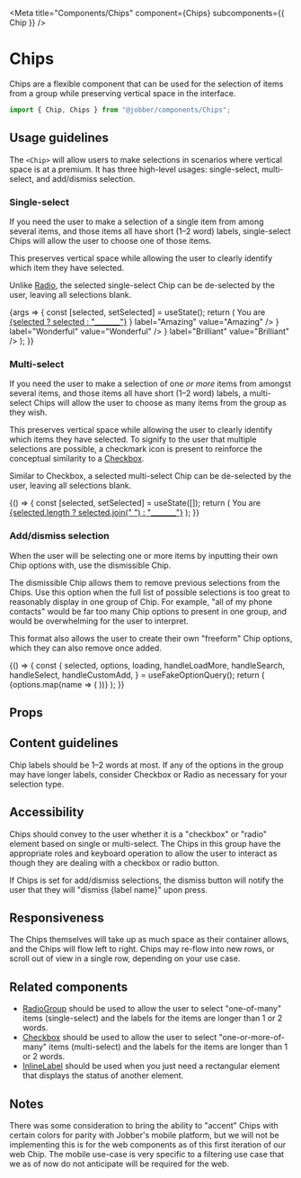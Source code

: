 
<Meta title="Components/Chips" component={Chips} subcomponents={{ Chip }} />

# Chips

Chips are a flexible component that can be used for the selection of items from
a group while preserving vertical space in the interface.

```ts
import { Chip, Chips } from "@jobber/components/Chips";
```

## Usage guidelines

The `<Chip>` will allow users to make selections in scenarios where vertical
space is at a premium. It has three high-level usages: single-select,
multi-select, and add/dismiss selection.

### Single-select

If you need the user to make a selection of a single item from among several
items, and those items all have short (1–2 word) labels, single-select Chips
will allow the user to choose one of those items.

This preserves vertical space while allowing the user to clearly identify which
item they have selected.

Unlike [Radio](../?path=/docs/components-radiogroup--radio-group), the selected
single-select Chip can be de-selected by the user, leaving all selections blank.

<Canvas>
  <Story name="Chips">
    {args => {
      const [selected, setSelected] = useState();
      return (
        <Content>
          <Text>
            You are <u>{selected ? selected : "_______"}</u>
          </Text>
          <Chips {...args} selected={selected} onChange={setSelected}>
            <Chip
              prefix={<Avatar initials="AZ" />}
              label="Amazing"
              value="Amazing"
            />
            <Chip
              prefix={<Icon name="video" />}
              label="Wonderful"
              value="Wonderful"
            />
            <Chip
              prefix={<Icon name="starFill" />}
              label="Brilliant"
              value="Brilliant"
            />
            <Chip label="Magnificent" value="Magnificent" />
          </Chips>
        </Content>
      );
    }}
  </Story>
</Canvas>

### Multi-select

If you need the user to make a selection of one _or more_ items from amongst
several items, and those items all have short (1–2 word) labels, a multi-select
Chips will allow the user to choose as many items from the group as they wish.

This preserves vertical space while allowing the user to clearly identify which
items they have selected. To signify to the user that multiple selections are
possible, a checkmark icon is present to reinforce the conceptual similarity to
a [Checkbox](../?path=/docs/components-checkbox--checkbox).

Similar to Checkbox, a selected multi-select Chip can be de-selected by the
user, leaving all selections blank.

<Canvas>
  <ExampleWithHooks>
    {() => {
      const [selected, setSelected] = useState([]);
      return (
        <Content>
          <Text>
            You are <u>{selected.length ? selected.join(" ") : "_______"}</u>
          </Text>
          <Chips type="multiselect" selected={selected} onChange={setSelected}>
            <Chip label="Amazing" value="Amazing" />
            <Chip label="Wonderful" value="Wonderful" />
            <Chip label="Brilliant" value="Brilliant" />
            <Chip label="Magnificent" value="Magnificent" />
          </Chips>
        </Content>
      );
    }}
  </ExampleWithHooks>
</Canvas>

### Add/dismiss selection

When the user will be selecting one or more items by inputting their own Chip
options with, use the dismissible Chip.

The dismissible Chip allows them to remove previous selections from the Chips.
Use this option when the full list of possible selections is too great to
reasonably display in one group of Chip. For example, "all of my phone contacts"
would be far too many Chip options to present in one group, and would be
overwhelming for the user to interpret.

This format also allows the user to create their own "freeform" Chip options,
which they can also remove once added.

<Canvas>
  <ExampleWithHooks>
    {() => {
      const {
        selected,
        options,
        loading,
        handleLoadMore,
        handleSearch,
        handleSelect,
        handleCustomAdd,
      } = useFakeOptionQuery();
      return (
        <Chips
          type="dismissible"
          selected={selected}
          onChange={handleSelect}
          onCustomAdd={handleCustomAdd}
          isLoadingMore={loading}
          onSearch={handleSearch}
          onLoadMore={handleLoadMore}
        >
          {options.map(name => (
            <Chip key={name} label={name} value={name} />
          ))}
        </Chips>
      );
    }}
  </ExampleWithHooks>
</Canvas>

## Props

<ArgsTable of={Chips} />

## Content guidelines

Chip labels should be 1–2 words at most. If any of the options in the group may
have longer labels, consider Checkbox or Radio as necessary for your selection
type.

## Accessibility

Chips should convey to the user whether it is a "checkbox" or "radio" element
based on single or multi-select. The Chips in this group have the appropriate
roles and keyboard operation to allow the user to interact as though they are
dealing with a checkbox or radio button.

If Chips is set for add/dismiss selections, the dismiss button will notify the
user that they will "dismiss {label name}" upon press.

## Responsiveness

The Chips themselves will take up as much space as their container allows, and
the Chips will flow left to right. Chips may re-flow into new rows, or scroll
out of view in a single row, depending on your use case.

## Related components

- [RadioGroup](../?path=/docs/components-radiogroup--radio-group) should be used
  to allow the user to select "one-of-many" items (single-select) and the labels
  for the items are longer than 1 or 2 words.
- [Checkbox](../?path=/docs/components-checkbox--checkbox) should be used to
  allow the user to select "one-or-more-of-many" items (multi-select) and the
  labels for the items are longer than 1 or 2 words.
- [InlineLabel](../?path=/docs/components-inlinelabel--inline-label) should be
  used when you just need a rectangular element that displays the status of
  another element.

## Notes

There was some consideration to bring the ability to "accent" Chips with certain
colors for parity with Jobber's mobile platform, but we will not be implementing
this is for the web components as of this first iteration of our web Chip. The
mobile use-case is very specific to a filtering use case that we as of now do
not anticipate will be required for the web.
